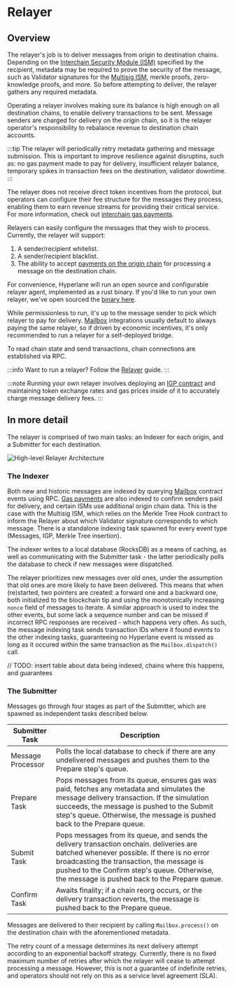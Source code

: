 # Relayer

## Overview

The relayer's job is to deliver messages from origin to destination chains. Depending on the [Interchain Security Module (ISM)](../../reference/ISM/specify-your-ISM) specified by the recipient, metadata may be required to prove the security of the message, such as Validator signatures for the [Multisig ISM](./ISM/multisig-ISM.mdx), merkle proofs, zero-knowledge proofs, and more. So before attempting to deliver, the relayer gathers any required metadata.

Operating a relayer involves making sure its balance is high enough on all destination chains, to enable delivery transactions to be sent. Message senders are charged for delivery on the origin chain, so it is the relayer operator's responsibility to rebalance revenue to destination chain accounts.

:::tip
The relayer will periodically retry metadata gathering and message submission. This is important to improve resilience against disruptins, such as: no gas payment made to pay for delivery, insufficient relayer balance, temporary spikes in transaction fees on the destination, validator downtime.
:::

The relayer does not receive direct token incentives from the protocol, but operators can configure their fee structure for the messages they process, enabling them to earn revenue streams for providing their critical service. For more information, check out [interchain gas payments](../interchain-gas-payment.mdx).

Relayers can easily configure the messages that they wish to process. Currently, the relayer will support:

1. A sender/recipient whitelist.
2. A sender/recipient blacklist.
3. The ability to accept [payments on the origin chain](../../reference/messaging/send.mdx#quote-dispatch) for processing a message on the destination chain.

For convenience, Hyperlane will run an open source and configurable relayer agent, implemented as a rust binary. If you'd like to run your own relayer, we've open sourced the [binary here](https://github.com/hyperlane-xyz/hyperlane-monorepo/tree/main/rust/agents/relayer).

While permissionless to run, it's up to the message sender to pick which relayer to pay for delivery. [Mailbox](./mailbox.mdx) integrations usually default to always paying the same relayer, so if driven by economic incentives, it's only recommended to run a relayer for a self-deployed bridge.

To read chain state and send transactions, chain connections are established via RPC.

:::info
Want to run a relayer? Follow the [Relayer](../../operate/relayer/run-relayer.mdx) guide.
:::

:::note
Running your own relayer involves deploying an [IGP contract](../interchain-gas-payment.mdx) and maintaining token exchange rates and gas prices inside of it to accurately charge message delivery fees.
:::


## In more detail

The relayer is comprised of two main tasks: an Indexer for each origin, and a Submitter for each destination.

![High-level Relayer Architecture](/img/relayer-architecture-high-level.png)


### The Indexer
Both new and historic messages are indexed by querying [Mailbox](./mailbox.mdx) contract events using RPC. [Gas payments](../interchain-gas-payment.mdx) are also indexed to confirm senders paid for delivery, and certain ISMs use additional origin chain data. This is the case with the Multisig ISM, which relies on the Merkle Tree Hook contract to inform the Relayer about which Validator signature corresponds to which message. There is a standalone indexing task spawned for every event type (Messages, IGP, Merkle Tree insertion).

The indexer writes to a local database (RocksDB) as a means of caching, as well as communicating with the Submitter task - the latter periodically polls the database to check if new messages were dispatched.

The relayer prioritizes new messages over old ones, under the assumption that old ones are more likely to have been delivered. This means that when (re)started, two pointers are created: a forward one and a backward one, both initialized to the blockchain tip and using the monotonically increasing `nonce` field of messages to iterate. A similar approach is used to index the other events, but some lack a sequence number and can be missed if incorrect RPC responses are received - which happens very often. As such, the message indexing task sends transaction IDs where it found events to the other indexing tasks, guaranteeing no Hyperlane event is missed as long as it occured within the same transaction as the `Mailbox.dispatch()` call.

// TODO: insert table about data being indexed, chains where this happens, and guarantees



### The Submitter

Messages go through four stages as part of the Submitter, which are spawned as independent tasks described below.

<table>
  <thead>
    <tr>
      <th>Submitter Task</th>
      <th>Description</th>
    </tr>
  </thead>
  <tbody>
    <tr>
      <td>Message Processor</td>
      <td>Polls the local database to check if there are any undelivered messages and pushes them to the Prepare step's queue.</td>
    </tr>
    <tr>
      <td>Prepare Task</td>
      <td>
        Pops messages from its queue, ensures gas was paid, fetches any metadata and simulates the message delivery transaction. If the simulation succeeds, the message is pushed to the Submit step's queue. Otherwise, the message is pushed back to the Prepare queue.
      </td>
    </tr>
    <tr>
      <td>Submit Task</td>
      <td>
        Pops messages from its queue, and sends the delivery transaction onchain. deliveries are batched whenever possible. If there is no error broadcasting the transaction, the message is pushed to the Confirm step's queue. Otherwise, the message is pushed back to the Prepare queue.
      </td>
    </tr>
    <tr>
      <td>Confirm Task</td>
      <td>
        Awaits finality; if a chain reorg occurs, or the delivery transaction reverts, the message is pushed back to the Prepare queue.
      </td>
    </tr>
  </tbody>
</table>

Messages are delivered to their recipient by calling `Mailbox.process()` on the destination chain with the aforementioned metadata.

The retry count of a message determines its next delivery attempt according to an exponential backoff strategy. Currently, there is no fixed maximum number of retries after which the relayer will cease to attempt processing a message. However, this is not a guarantee of indefinite retries, and operators should not rely on this as a service level agreement (SLA).
